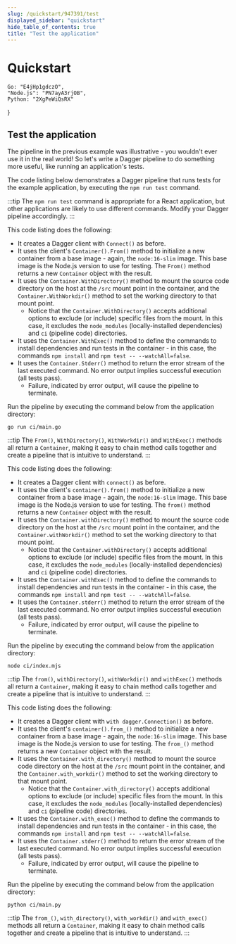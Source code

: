 ```yaml
---
slug: /quickstart/947391/test
displayed_sidebar: "quickstart"
hide_table_of_contents: true
title: "Test the application"
---
```


# Quickstart


    Go: "E4jHp1gdczO",
    "Node.js": "PN7ayA3rjOB",
    Python: "2XgPeWiQsRX"
}

<QuickstartDoc embeds={ids}>

## Test the application

The pipeline in the previous example was illustrative - you wouldn't ever use it in the real world! So let's write a Dagger pipeline to do something more useful, like running an application's tests.

The code listing below demonstrates a Dagger pipeline that runs tests for the example application, by executing the `npm run test` command.

:::tip
The `npm run test` command is appropriate for a React application, but other applications are likely to use different commands. Modify your Dagger pipeline accordingly.
:::


<Tabs groupId="language" className="embeds">
<TabItem value="Go">

<Embed id="E4jHp1gdczO" />

This code listing does the following:

- It creates a Dagger client with `Connect()` as before.
- It uses the client's `Container().From()` method to initialize a new container from a base image - again, the `node:16-slim` image. This base image is the Node.js version to use for testing. The `From()` method returns a new `Container` object with the result.
- It uses the `Container.WithDirectory()` method to mount the source code directory on the host at the `/src` mount point in the container, and the `Container.WithWorkdir()` method to set the working directory to that mount point.
  - Notice that the `Container.WithDirectory()` accepts additional options to exclude (or include) specific files from the mount. In this case, it excludes the `node_modules` (locally-installed dependencies) and `ci` (pipeline code) directories.
- It uses the `Container.WithExec()` method to define the commands to install dependencies and run tests in the container - in this case, the commands `npm install` and `npm test -- --watchAll=false`.
- It uses the `Container.Stderr()` method to return the error stream of the last executed command. No error output implies successful execution (all tests pass).
  - Failure, indicated by error output, will cause the pipeline to terminate.

Run the pipeline by executing the command below from the application directory:

```shell
go run ci/main.go
```

:::tip
The `From()`, `WithDirectory()`, `WithWorkdir()` and `WithExec()` methods all return a `Container`, making it easy to chain method calls together and create a pipeline that is intuitive to understand.
:::

</TabItem>
<TabItem value="Node.js">

<Embed id="PN7ayA3rjOB" />

This code listing does the following:

- It creates a Dagger client with `connect()` as before.
- It uses the client's `container().from()` method to initialize a new container from a base image - again, the `node:16-slim` image. This base image is the Node.js version to use for testing. The `from()` method returns a new `Container` object with the result.
- It uses the `Container.withDirectory()` method to mount the source code directory on the host at the `/src` mount point in the container, and the `Container.withWorkdir()` method to set the working directory to that mount point.
  - Notice that the `Container.withDirectory()` accepts additional options to exclude (or include) specific files from the mount. In this case, it excludes the `node_modules` (locally-installed dependencies) and `ci` (pipeline code) directories.
- It uses the `Container.withExec()` method to define the commands to install dependencies and run tests in the container - in this case, the commands `npm install` and `npm test -- --watchAll=false`.
- It uses the `Container.stderr()` method to return the error stream of the last executed command. No error output implies successful execution (all tests pass).
  - Failure, indicated by error output, will cause the pipeline to terminate.

Run the pipeline by executing the command below from the application directory:

```shell
node ci/index.mjs
```

:::tip
The `from()`, `withDirectory()`, `withWorkdir()` and `withExec()` methods all return a `Container`, making it easy to chain method calls together and create a pipeline that is intuitive to understand.
:::

</TabItem>
<TabItem value="Python">

<Embed id="2XgPeWiQsRX" />

This code listing does the following:

- It creates a Dagger client with `with dagger.Connection()` as before.
- It uses the client's `container().from_()` method to initialize a new container from a base image - again, the `node:16-slim` image. This base image is the Node.js version to use for testing. The `from_()` method returns a new `Container` object with the result.
- It uses the `Container.with_directory()` method to mount the source code directory on the host at the `/src` mount point in the container, and the `Container.with_workdir()` method to set the working directory to that mount point.
  - Notice that the `Container.with_directory()` accepts additional options to exclude (or include) specific files from the mount. In this case, it excludes the `node_modules` (locally-installed dependencies) and `ci` (pipeline code) directories.
- It uses the `Container.with_exec()` method to define the commands to install dependencies and run tests in the container - in this case, the commands `npm install` and `npm test -- --watchAll=false`.
- It uses the `Container.stderr()` method to return the error stream of the last executed command. No error output implies successful execution (all tests pass).
  - Failure, indicated by error output, will cause the pipeline to terminate.

Run the pipeline by executing the command below from the application directory:

```shell
python ci/main.py
```

:::tip
The `from_()`, `with_directory()`, `with_workdir()` and `with_exec()` methods all return a `Container`, making it easy to chain method calls together and create a pipeline that is intuitive to understand.
:::

</TabItem>
</Tabs>

</QuickstartDoc>
